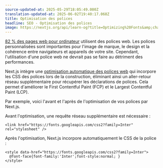 ```yaml
---
source-updated-at: 2025-05-29T18:05:49.000Z
translation-updated-at: 2025-06-02T19:40:17.068Z
title: Optimisation des polices
headline: SEO - Optimisation des polices
image: https://nextjs.org/api/learn-og?title=Optimizing%20Fonts&amp;chapter=27
---
```


[82 % des pages web pour ordinateur](https://almanac.httparchive.org/en/2020/fonts) utilisent des polices web. Les polices personnalisées sont importantes pour l'image de marque, le design et la cohérence entre navigateurs et appareils de votre site. Cependant, l'utilisation d'une police web ne devrait pas se faire au détriment des performances.

Next.js intègre une [optimisation automatique des polices web](/docs/basic-features/font-optimization) qui incorpore les CSS des polices lors de la construction, éliminant ainsi un aller-retour réseau supplémentaire pour récupérer les déclarations de polices. Cela permet d'améliorer le First Contentful Paint (FCP) et le Largest Contentful Paint (LCP).

Par exemple, voici l'avant et l'après de l'optimisation de vos polices par Next.js.

Avant l'optimisation, une requête réseau supplémentaire est nécessaire :

```
<link href="https://fonts.googleapis.com/css2?family=Inter" rel="stylesheet" />
```

Après l'optimisation, Next.js incorpore automatiquement le CSS de la police :

```
<style data-href="https://fonts.googleapis.com/css2?family=Inter">
  @font-face{font-family:'Inter';font-style:normal; }
</style>
```